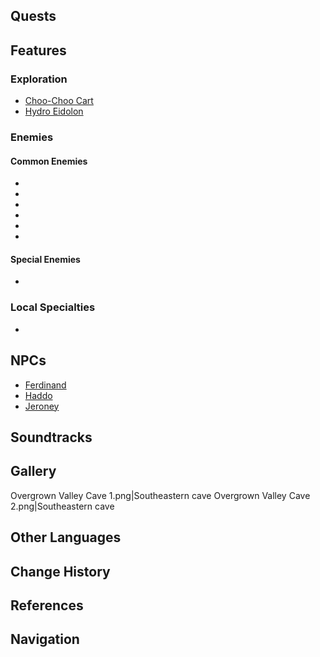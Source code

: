 {{Location Infobox
|image        = Overgrown Valley.png
|type         = Subarea
|map          = Veluriyam Mirage
|area       = Veluriyam Mirage
|event        = Secret Summer Paradise
}}
{{Location Intro|description={{If Self|Overgrown Valley|It|Overgrown Valley}} is unlocked after completing the {{Quest|Glaze Domain, Multum in Parvo}}.}}
<!--
==Points of Interest==
{{Locations by Category Table|type=Points of Interest}}
-->
==Quests==
{{Quests by Category List|Overgrown Valley Quests|heo=1|not=}}

==Features==
<!--
===Domains===
{{Domains by Category Gallery}}
-->
===Exploration===
* [[Choo-Choo Cart]]
* [[Hydro Eidolon]]

===Enemies===
<!--
====Normal Bosses====
* {{Enemy|}}

====Elite Enemies====
* {{Enemy|}}
-->
====Common Enemies====
* {{Enemy|Hilichurl Fighter}}
* {{Enemy|Hilichurl Shooter}}
* {{Enemy|Large Anemo Slime}}
* {{Enemy|Large Pyro Slime}}
* {{Enemy|Winged Dendroshroom}}
* {{Enemy|Stretchy Anemo Fungus}}

====Special Enemies====
* {{Enemy|Hydro Mimic Crane}}

===Local Specialties===
* {{Item|Kalpalata Lotus}}
<!--
===Interactables===

==Puzzles==
===Puzzle Name===
-->

==NPCs==
* [[Ferdinand]]
* [[Haddo]]
* [[Jeroney]]
<!--
===Vendors===
*

==Descriptions==
{{Description|}}

==Lore==
-->
==Soundtracks==
{{Soundtracks by Category Table|type=location}}
<!--
==Trivia==
*
-->
==Gallery==
<gallery>
Overgrown Valley Cave 1.png|Southeastern cave
Overgrown Valley Cave 2.png|Southeastern cave
</gallery>
<!--
==Video Guides==
{{EVT
|video   = 
|caption = 
}}
-->
==Other Languages==
{{Other Languages
|en      = Overgrown Valley
|zhs     = 蔓生溪谷
|zhs_rm  = Mànshēng Xīgǔ
|zht     = 蔓生溪谷
|zht_rm  = Mànshēng Xīgǔ
|zh_tl   = 
|ja      = 蔓生の渓谷
|ja_rm   = Mansei no Keikoku<ref>[[Map]], Label: Overgrown Valley (Japanese)</ref>
|ja_tl   = 
|ko      = 덩굴 골짜기
|ko_tl   = Vine Valley
|es      = Cuenca de la Espesura
|es_tl   = Thicket Basin
|fr      = Vallée des vignes rampantes
|fr_tl   = Creeping Vine Valley
|ru      = Заросшая долина
|ru_tl   = Overgrown Valley
|th      = Overgrown Valley
|vi      = Thung Lũng Sum Suê
|vi_tl   = 
|de      = Überwuchertes Tal
|de_tl   = Overgrown valley
|id      = Overgrown Valley
|pt      = Vale Frondoso
|pt_tl   = 
|tr      = Vahşi Vadi
|tr_tl   = Wild valley
|it      = Valle rigogliosa
|it_tl   = Lush Valley
}}

==Change History==
{{Change History|3.8}}

==References==
{{Reflist}}

==Navigation==
{{Area Navbox|Time-Limited}}